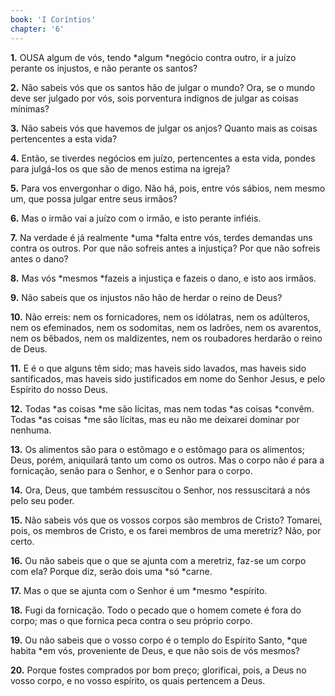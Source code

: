 ```yaml
---
book: 'I Coríntios'
chapter: '6'
---
```


**1.** OUSA algum de vós, tendo *algum *negócio contra outro, ir a juízo perante os injustos, e não perante os santos?

**2.** Não sabeis vós que os santos hão de julgar o mundo? Ora, se o mundo deve ser julgado por vós, sois porventura indignos de julgar as coisas mínimas?

**3.** Não sabeis vós que havemos de julgar os anjos? Quanto mais as coisas pertencentes a esta vida?

**4.** Então, se tiverdes negócios em juízo, pertencentes a esta vida, pondes para julgá-los os que são de menos estima na igreja?

**5.** Para vos envergonhar o digo. Não há, pois, entre vós sábios, nem mesmo um, que possa julgar entre seus irmãos?

**6.** Mas o irmão vai a juízo com o irmão, e isto perante infiéis.

**7.** Na verdade é já realmente *uma *falta entre vós, terdes demandas uns contra os outros. Por que não sofreis antes a injustiça? Por que não sofreis antes o dano?

**8.** Mas vós *mesmos *fazeis a injustiça e fazeis o dano, e isto aos irmãos.

**9.** Não sabeis que os injustos não hão de herdar o reino de Deus?

**10.** Não erreis: nem os fornicadores, nem os idólatras, nem os adúlteros, nem os efeminados, nem os sodomitas, nem os ladrões, nem os avarentos, nem os bêbados, nem os maldizentes, nem os roubadores herdarão o reino de Deus.

**11.** E é o que alguns têm sido; mas haveis sido lavados, mas haveis sido santificados, mas haveis sido justificados em nome do Senhor Jesus, e pelo Espírito do nosso Deus.

**12.** Todas *as coisas *me são lícitas, mas nem todas *as coisas *convêm. Todas *as coisas *me são lícitas, mas eu não me deixarei dominar por nenhuma.

**13.** Os alimentos são para o estômago e o estômago para os alimentos; Deus, porém, aniquilará tanto um como os outros. Mas o corpo não *é* para a fornicação, senão para o Senhor, e o Senhor para o corpo.

**14.** Ora, Deus, que também ressuscitou o Senhor, nos ressuscitará a nós pelo seu poder.

**15.** Não sabeis vós que os vossos corpos são membros de Cristo? Tomarei, pois, os membros de Cristo, e os farei membros de uma meretriz? Não, por certo.

**16.** Ou não sabeis que o que se ajunta com a meretriz, faz-se um corpo com ela? Porque diz, serão dois uma *só *carne.

**17.** Mas o que se ajunta com o Senhor é um *mesmo *espírito.

**18.** Fugi da fornicação. Todo o pecado que o homem comete é fora do corpo; mas o que fornica peca contra o seu próprio corpo.

**19.** Ou não sabeis que o vosso corpo é o templo do Espírito Santo, *que habita *em vós, proveniente de Deus, e que não sois de vós mesmos?

**20.** Porque fostes comprados por bom preço; glorificai, pois, a Deus no vosso corpo, e no vosso espírito, os quais pertencem a Deus.